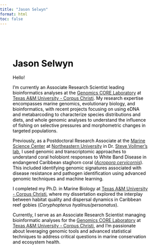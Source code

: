 ```yaml
---
title: "Jason Selwyn"
format: html
toc: false
---
```


<!-- TODO - fix font, remove nav bar on right, have name centered, have text all within fade out part of image -->

::: content-container
<h1>Jason Selwyn</h1>

<p>Hello!</p>

<p>I'm currently an Associate Research Scientist leading bioinformatics analyses at the [Genomics CORE Laboratory](https://www.tamucc.edu/science/research/genomics/) at [Texas A&M University - Corpus Christi](https://tamucc.edu/). My research expertise encompasses marine genomics, evolutionary biology, and bioinformatics, with recent projects focusing on using eDNA and metabarcoding to characterize species distributions and diets, and whole genomic analyses to understand the influence of fishing on selective pressures and morphometric changes in targeted populations.</p>

<p>Previously, as a Postdoctoral Research Associate at the [Marine Science Center](https://cos.northeastern.edu/marinescience/) at [Northeastern University](https://www.northeastern.edu/) in Dr. [Steve Vollmer's lab](https://web.northeastern.edu/vollmerlab/), I used genomic and transcriptomic approaches to understand coral holobiont responses to White Band Disease in endangered Caribbean staghorn coral ([*Acropora cervicornis*](https://en.wikipedia.org/wiki/Staghorn_coral)). This included identifying genomic signatures associated with disease resistance and pathogen identification using advanced genomic techniques and machine learning.</p>

<p>I completed my Ph.D. in Marine Biology at [Texas A&M University - Corpus Christi](https://tamucc.edu/), where my dissertation explored the interplay between habitat quality and dispersal dynamics in Caribbean reef gobies (*Coryphopterus hyalinus/personatus*).</p>

<p>Currently, I serve as an Associate Research Scientist managing bioinformatic analyses for the [Genomics CORE Laboratory](https://www.tamucc.edu/science/research/genomics/) at [Texas A&M University - Corpus Christi](https://tamucc.edu/), and I'm passionate about leveraging genomic tools and advanced statistical techniques to address critical questions in marine conservation and ecosystem health.</p>
:::

<!-- Global site tag (gtag.js) - Google Analytics -->

```{=html}
<script async src="https://www.googletagmanager.com/gtag/js?id=G-XZNV2B7VTX"></script>
```
```{=html}
<style>
html {
   background: url(img/planktivores.jpg);
   background-position: center;
   background-repeat: no-repeat;
   background-size: cover;
   background-attachment: fixed;
}

body {
   color: black;
   margin: 0;
   padding: 0;
   background: transparent; /* Remove background from body */
}

/* Style for the main content to add the background only to the text area */
.content-container {
   background: rgba(255,255,255, 0.75);
   max-width: 1000px; /* Wider content area */
   margin: 30px auto;
   padding: 30px 40px;
   border-radius: 8px; /* Optional: adds rounded corners */
   box-sizing: border-box;
}

@media screen and (max-width: 480px) {
    html {
     background: url(img/planktivores.jpg);
     background-size: cover;
     background-attachment: fixed;
     background-position: center;
     background-repeat: no-repeat;
    }
    
    .content-container {
     width: 95%;
     margin: 10px auto;
     padding: 20px;
    }
}
</style>
```
